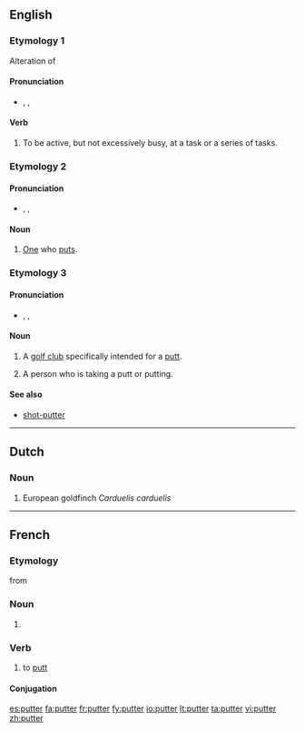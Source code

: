 ==English==

===Etymology 1===
Alteration of {{term|potter||lang=en}}

====Pronunciation====
* {{enPR|pŭt'ə(r)}}, {{IPA|/ˈpʌtə(ɹ)/}}, {{SAMPA|/"pVt@(r\)/}}

====Verb====
{{en-verb}}

# {{intransitive}} To be active, but not excessively busy, at a task or a series of tasks.

===Etymology 2===
{{suffix|put|er}}

====Pronunciation====
* {{enPR|po͝ot'ə(r)}}, {{IPA|/ˈpʊtə(ɹ)/}}, {{SAMPA|/"pUt@(r\)/}}

====Noun====
{{en-noun}}

# [[one#pronoun|One]] who [[put]]s.

===Etymology 3===
{{suffix|putt|er}}

====Pronunciation====
* {{enPR|pŭt'ə(r)}}, {{IPA|/ˈpʌtə(ɹ)/}}, {{SAMPA|/"pVt@(r\)/}}

====Noun====
{{en-noun}}

# {{golf}} A [[golf club]] specifically intended for a [[putt]].
# {{golf}} A person who is taking a putt or putting.

====See also====
* [[shot-putter]]

----

==Dutch==

===Noun===
{{nl-noun|putters|puttertje}}

# European goldfinch ''Carduelis carduelis''

----

==French==

===Etymology===
from {{etyl|en|fr}}

===Noun===
{{fr-noun|m}}

# {{l|en|putter}} {{gloss|golf club}}

===Verb===
{{fr-verb}}

# {{golf|lang=fr}} to [[putt]]

====Conjugation====
{{fr-conj-er|putt|avoir}}

[[es:putter]]
[[fa:putter]]
[[fr:putter]]
[[fy:putter]]
[[io:putter]]
[[lt:putter]]
[[ta:putter]]
[[vi:putter]]
[[zh:putter]]